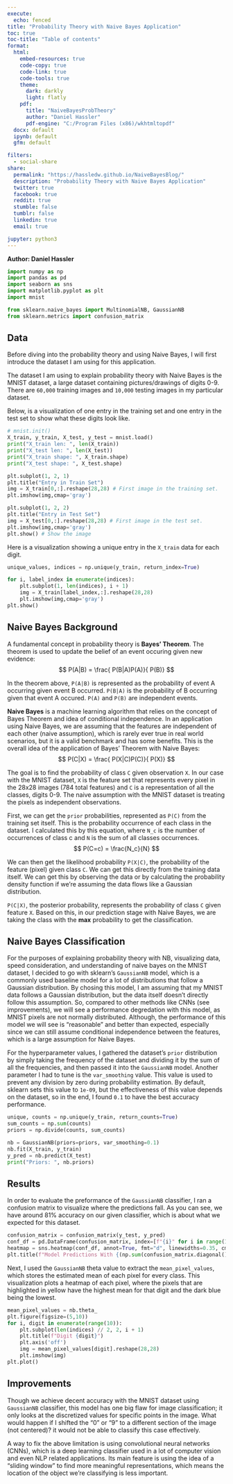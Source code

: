 ```yaml
---
execute:
  echo: fenced
title: "Probability Theory with Naive Bayes Application"
toc: true
toc-title: "Table of contents"
format:
  html:
    embed-resources: true
    code-copy: true
    code-link: true
    code-tools: true
    theme:
      dark: darkly
      light: flatly
    pdf:
      title: "NaiveBayesProbTheory"
      author: "Daniel Hassler"
      pdf-engine: "C:/Program Files (x86)/wkhtmltopdf"
  docx: default
  ipynb: default
  gfm: default

filters:
  - social-share
share:
  permalink: "https://hassledw.github.io/NaiveBayesBlog/"
  description: "Probability Theory with Naive Bayes Application"
  twitter: true
  facebook: true
  reddit: true
  stumble: false
  tumblr: false
  linkedin: true
  email: true

jupyter: python3
---
```

<!-- title: "Comparing Decision Tree and Random Forest Classifier Performance"
format:
  html:
    code-fold: true
jupyter: python3 -->
**Author: Daniel Hassler**

<link rel="stylesheet" type="text/css" href="./index.css">
<div class="social-icons">
  <a href="https://github.com/hassledw"><i class="fab fa-github"></i></a>
  <a href="https://www.linkedin.com/in/daniel-hassler-85027a21a/"><i class="fab fa-linkedin"></i></a>
  <!-- Add more social media links/icons as needed -->
</div>

```python
import numpy as np
import pandas as pd
import seaborn as sns
import matplotlib.pyplot as plt
import mnist

from sklearn.naive_bayes import MultinomialNB, GaussianNB
from sklearn.metrics import confusion_matrix
```

## Data
Before diving into the probability theory and using Naive Bayes, I will first introduce the dataset I am using for this application.

The dataset I am using to explain probability theory with Naive Bayes is the MNIST dataset, a large dataset containing pictures/drawings of digits 0-9. There are `60,000` training images and `10,000` testing images in my particular dataset.

Below, is a visualization of one entry in the training set and one entry in the test set to show what these digits look like.
```python
# mnist.init()
X_train, y_train, X_test, y_test = mnist.load()
print("X_train len: ", len(X_train))
print("X_test len: ", len(X_test))
print("X_train shape: ", X_train.shape)
print("X_test shape: ", X_test.shape)

plt.subplot(1, 2, 1)
plt.title("Entry in Train Set")
img = X_train[0,:].reshape(28,28) # First image in the training set.
plt.imshow(img,cmap='gray')

plt.subplot(1, 2, 2)
plt.title("Entry in Test Set")
img = X_test[0,:].reshape(28,28) # First image in the test set.
plt.imshow(img,cmap='gray')
plt.show() # Show the image
```

Here is a visualization showing a unique entry in the `X_train` data for each digit.
```python
unique_values, indices = np.unique(y_train, return_index=True)

for i, label_index in enumerate(indices):
    plt.subplot(1, len(indices), i + 1)
    img = X_train[label_index,:].reshape(28,28)
    plt.imshow(img,cmap='gray')
plt.show()
```

## Naive Bayes Background
A fundamental concept in probability theory is **Bayes' Theorem**. The theorem is used to update the belief of an event occuring given new evidence:
$$
 P(A|B) =
  \frac{ P(B|A)P(A)}{
       P(B)}
$$

In the theorem above, `P(A|B)` is represented as the probability of event A occurring given event B occurred. `P(B|A)` is the probability of B occurring given that event A occured. `P(A)` and `P(B)` are independent events.

**Naive Bayes** is a machine learning algorithm that relies on the concept of Bayes Theorem and idea of conditional independence. In an application using Naive Bayes, we are assuming that the features are independent of each other (naive assumption), which is rarely ever true in real world scenarios, but it is a valid benchmark and has some benefits. This is the overall idea of the application of Bayes' Theorem with Naive Bayes:
$$
 P(C|X) =
  \frac{ P(X|C)P(C)}{
       P(X)}
$$

The goal is to find the probability of class `C` given observation `X`. In our case with the MNIST dataset, `X` is the feature set that represents every pixel in the 28x28 images (784 total features) and `C` is a representation of all the classes, digits 0-9. The naive assumption with the MNIST dataset is treating the pixels as independent observations.

First, we can get the `prior` probabilities, represented as `P(C)` from the training set itself. This is the probability occurrence of each class in the dataset. I calculated this by this equation, where `N_c` is the number of occurrences of class c and `N` is the sum of all classes occurrences.
$$
P(C=c) = \frac{N_c}{N}
$$

We can then get the likelihood probability `P(X|C)`, the probability of the feature (pixel) given class `C`. We can get this directly from the training data itself. We can get this by observing the data or by calculating the probability density function if we're assuming the data flows like a Gaussian distribution.


`P(C|X)`, the posterior probability, represents the probability of class `C` given feature `X`. Based on this, in our prediction stage with Naive Bayes, we are taking the class with the **max** probability to get the classification.


## Naive Bayes Classification
For the purposes of explaining probability theory with NB, visualizing data, speed consideration, and understanding of naive bayes on the MNIST dataset, I decided to go with sklearn's `GaussianNB` model, which is a commonly used baseline model for a lot of distributions that follow a Gaussian distribution. By chosing this model, I am assuming that my MNIST data follows a Gaussian distribution, but the data itself doesn't directly follow this assumption. So, compared to other methods like CNNs (see improvements), we will see a performance degredation with this model, as MNIST pixels are not normally distributed. Although, the performance of this model we will see is "reasonable" and better than expected, especially since we can still assume conditional independence between the features, which is a large assumption for Naive Bayes. 

For the hyperparameter values, I gathered the dataset's `prior` distribution by simply taking the frequency of the dataset and dividing it by the sum of all the frequencies, and then passed it into the `GaussianNB` model. Another parameter I had to tune is the `var_smoothing` value. This value is used to prevent any division by zero during probability estimation. By default, sklearn sets this value to `1e-09`, but the effectiveness of this value depends on the dataset, so in the end, I found `0.1` to have the best accuracy performance.
```python
unique, counts = np.unique(y_train, return_counts=True)
sum_counts = np.sum(counts)
priors = np.divide(counts, sum_counts)

nb = GaussianNB(priors=priors, var_smoothing=0.1)
nb.fit(X_train, y_train)
y_pred = nb.predict(X_test)
print("Priors: ", nb.priors)
```

## Results
In order to evaluate the preformance of the `GaussianNB` classifier, I ran a confusion matrix to visualize where the predictions fall. As you can see, we have around 81% accuracy on our given classifier, which is about what we expected for this dataset.
```python
confusion_matrix = confusion_matrix(y_test, y_pred)
conf_df = pd.DataFrame(confusion_matrix, index=[f"{i}" for i in range(10)], columns=[f"{i}" for i in range(10)])
heatmap = sns.heatmap(conf_df, annot=True, fmt="d", linewidths=0.35, cmap="YlGnBu")
plt.title(f"Model Predictions With {(np.sum(confusion_matrix.diagonal()) / y_test.shape[0]) * 100:.2f}% Accuracy")
```

Next, I used the `GaussianNB` theta value to extract the `mean_pixel_values`, which stores the estimated mean of each pixel for every class. This visualization plots a heatmap of each pixel, where the pixels that are highlighted in yellow have the highest mean for that digit and the dark blue being the lowest.
```python
mean_pixel_values = nb.theta_
plt.figure(figsize=(5,10))
for i, digit in enumerate(range(10)):
    plt.subplot(len(indices) // 2, 2, i + 1)
    plt.title(f"Digit {digit}")
    plt.axis('off')
    img = mean_pixel_values[digit].reshape(28,28)
    plt.imshow(img)
plt.plot()
```

## Improvements
Though we achieve decent accuracy with the MNIST dataset using `GaussianNB` classifier, this model has one big flaw for image classification; it only looks at the discretized values for specific points in the image. What would happen if I shifted the "0" or "9" to a different section of the image (not centered)? it would not be able to classify this case effectively.

A way to fix the above limitation is using convolutional neural networks (CNNs), which is a deep learning classifier used in a lot of computer vision and even NLP related applications. Its main feature is using the idea of a "sliding window" to find more meaningful representations, which means the location of the object we're classifying is less important.


